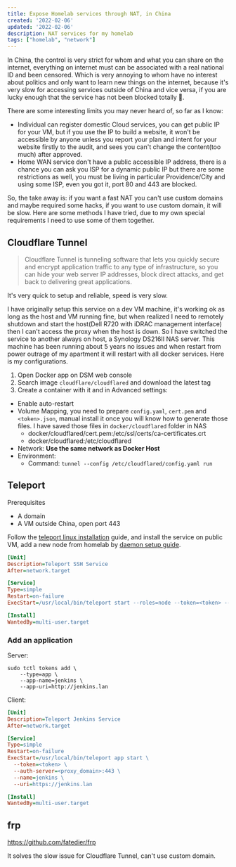 ```yaml
---
title: Expose Homelab services through NAT, in China
created: '2022-02-06'
updated: '2022-02-06'
description: NAT services for my homelab
tags: ["homelab", "network"]
---
```


In China, the control is very strict for whom and what you can share on the internet, everything on internet must can be associated with a real national ID and been censored. Which is very annoying to whom have no interest about politics and only want to learn new things on the internet, because it's very slow for accessing services outside of China and vice versa, if you are lucky enough that the service has not been blocked totally 🤫.

There are some interesting limits you may never heard of, so far as I know:

- Individual can register domestic Cloud services, you can get public IP for your VM, but if you use the IP to build a website, it won't be accessible by anyone unless you report your plan and intent for your website firstly to the audit, and sees you can't change the content(too much) after approved.
- Home WAN service don't have a public accessible IP address, there is a chance you can ask you ISP for a dynamic public IP but there are some restrictions as well, you must be living in particular Providence/City and using some ISP, even you got it, port 80 and 443 are blocked.

So, the take away is: if you want a fast NAT you can't use custom domains and maybe required some hacks, if you want to use custom domain, it will be slow. Here are some methods I have tried, due to my own special requirements I need to use some of them together.

## Cloudflare Tunnel

> Cloudflare Tunnel is tunneling software that lets you quickly secure and encrypt application traffic to any type of infrastructure, so you can hide your web server IP addresses, block direct attacks, and get back to delivering great applications.

It's very quick to setup and reliable, speed is very slow.

I have originally setup this service on a dev VM machine, it's working ok as long as the host and VM running fine, but when realized I need to remotely shutdown and start the host(Dell R720 with iDRAC management interface) then I can't access the proxy when the host is down. So I have switched the service to another always on host, a Synology DS216II NAS server. This machine has been running about 5 years no issues and when restart from power outrage of my apartment it will restart with all docker services. Here is my configurations.

1. Open Docker app on DSM web console
1. Search image `cloudflare/cloudflared` and download the latest tag
1. Create a container with it and in Advanced settings:
  - Enable auto-restart
  - Volume Mapping, you need to prepare `config.yaml`, `cert.pem` and `<token>.json`, manual install it once you will know how to generate those files. I have saved those files in `docker/cloudflared` folder in NAS
    - docker/cloudflared/cert.pem:/etc/ssl/certs/ca-certificates.crt
    - docker/cloudflared:/etc/cloudflared
  - Network: **Use the same network as Docker Host**
  - Environment:
    - Command: `tunnel --config /etc/cloudflared/config.yaml run`

## Teleport

Prerequisites

- A domain
- A VM outside China, open port 443

Follow the [teleport linux installation] guide, and install the service on public VM, add a new node from homelab by [daemon setup guide].

```ini
[Unit]
Description=Teleport SSH Service
After=network.target

[Service]
Type=simple
Restart=on-failure
ExecStart=/usr/local/bin/teleport start --roles=node --token=<token> --auth-server=<proxy_domain>:443

[Install]
WantedBy=multi-user.target
```

### Add an application

Server:

```shell
sudo tctl tokens add \
    --type=app \
    --app-name=jenkins \
    --app-uri=http://jenkins.lan
```

Client:

```ini
[Unit]
Description=Teleport Jenkins Service
After=network.target

[Service]
Type=simple
Restart=on-failure
ExecStart=/usr/local/bin/teleport app start \
  --token=<token> \
  --auth-server=<proxy_domain>:443 \
  --name=jenkins \
  --uri=https://jenkins.lan

[Install]
WantedBy=multi-user.target
```

## frp

https://github.com/fatedier/frp

It solves the slow issue for Cloudflare Tunnel, can't use custom domain.

[teleport linux installation]: https://goteleport.com/docs/getting-started/linux-server/
[daemon setup guide]: https://goteleport.com/docs/setup/admin/daemon/
